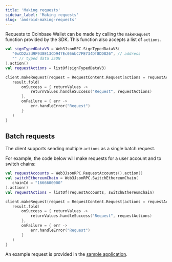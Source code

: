 ```yaml
---
title: 'Making requests'
sidebar_label: 'Making requests'
slug: 'android-making-requests'
---
```







Requests to Coinbase Wallet can be made by calling the `makeRequest` function provided by the SDK. This function also accepts a list of `actions`.

```kotlin
val signTypedDataV3 = Web3JsonRPC.SignTypedDataV3(
   "0xCD2a3d9F938E13CD947Ec05AbC7FE734Df8DD826", // address
   "" // typed data JSON
).action()
val requestActions = listOf(signTypedDataV3)

client.makeRequest(request = RequestContent.Request(actions = requestActions)) { result ->
   result.fold(
       onSuccess = { returnValues ->
           returnValues.handleSuccess("Request", requestActions)
       },
       onFailure = { err ->
           err.handleError("Request")
       }
   )
}
```

## Batch requests

The client supports sending multiple `actions` as a single batch request.

For example, the code below will make requests for a user account and to switch chains:

```kotlin
val requestAccounts = Web3JsonRPC.RequestAccounts().action()
val switchEthereumChain = Web3JsonRPC.SwitchEthereumChain(
   chainId = "1666600000"
).action()
val requestActions = listOf(requestAccounts, switchEthereumChain)

client.makeRequest(request = RequestContent.Request(actions = requestActions)) { result ->
   result.fold(
       onSuccess = { returnValues ->
           returnValues.handleSuccess("Request", requestActions)
       },
       onFailure = { err ->
           err.handleError("Request")
       }
   )
}
```

An example request is provided in the [sample application](https://github.com/MobileWalletProtocol/wallet-mobile-sdk/blob/main/android/example/src/main/java/com/coinbase/android/beta/MainActivity.kt).


<FeedbackWidget />
